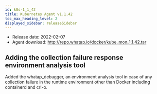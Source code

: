 ```yaml
---
id: k8s-1_1_42
title: Kubernetes Agent v1.1.42
toc_max_heading_level: 2
displayed_sidebar: releaseSidebar
---
```



- Release date: 2022-02-07
- Agent download: http://repo.whatap.io/docker/kube_mon_1.1.42.tar

## Adding the collection failure response environment analysis tool

Added the whatap_debugger, an environment analysis tool in case of any collection failure in the runtime environment other than Docker including containerd and cri-o. 

